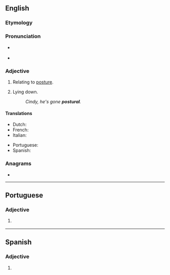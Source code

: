 ==English==

===Etymology===
{{suffix|en|posture|al}}

===Pronunciation===
* {{a|UK}} {{IPA|/ˈpɒstʃəɹəl/|lang=en}}
* {{a|US}} {{IPA|/ˈpɑstʃəɹəl/|lang=en}}

===Adjective===
{{en-adj|-}}

# Relating to [[posture]].
# {{lb|en|medical}} Lying down.
#: ''Cindy, he's gone '''postural'''.''

====Translations====
{{trans-top|relating to posture}}
* Dutch: {{t+|nl|houding|alt=houdings-}}
* French: {{t+|fr|postural}}
* Italian: {{t|it|posturale}}
{{trans-mid}}
* Portuguese: {{t|pt|postural}}
* Spanish: {{t|es|postural}}
{{trans-bottom}}

===Anagrams===
* {{anagrams|en|a=aloprstu|pulsator|sportula}}

----

==Portuguese==

===Adjective===
{{pt-adj|postura|l}}

# {{l|en|postural}} {{gloss|relating to posture}}

----

==Spanish==

===Adjective===
{{es-adj|pl=posturales}}

# {{l|en|postural}}